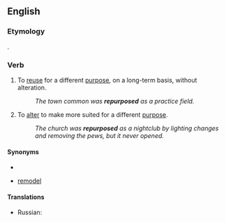 ==English==

===Etymology===
{{prefix|re|purpose}}.

===Verb===
{{en-verb|repurpos|es}}

# To [[reuse]] for a different [[purpose]], on a long-term basis, without alteration.
#: ''The town common was '''repurposed''' as a practice field.''
# To [[alter]] to make more suited for a different [[purpose]].
#: ''The church was '''repurposed''' as a nightclub by lighting changes and removing the pews, but it never opened.''

====Synonyms====
*{{sense|reuse}} 
*{{sense|alter}} [[remodel]]

====Translations====
{{trans-top|alter}}
* Russian: {{qualifier|somewhat}} {{t|ru|перенацелить|tr=|sc=Cyrl}}
{{trans-mid}}
{{trans-bottom}}
